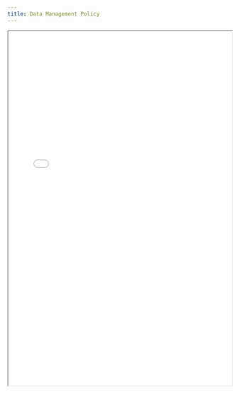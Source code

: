 ```yaml
---
title: Data Management Policy
---
```


<iframe
  src="/files/compliance/policies/data-management-policy-bsi_EN.pdf"
  width="100%"
  height="800px"
  style={{ border: '1px solid #ccc', borderRadius: '8px' }}
  title="Data Management Policy"
/>
